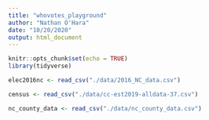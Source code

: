 ```yaml
---
title: "whovotes_playground"
author: "Nathan O'Hara"
date: "10/20/2020"
output: html_document
---
```


```r
knitr::opts_chunk$set(echo = TRUE)
library(tidyverse)
```

```r
elec2016nc <- read_csv("./data/2016_NC_data.csv")
```

```r
census <- read_csv("./data/cc-est2019-alldata-37.csv")
```

```r
nc_county_data <- read_csv("./data/nc_county_data.csv")
```











